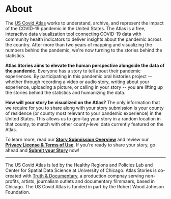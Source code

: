 
<SEO title="Atlas Stories :: About" />

# About

The [US Covid Atlas](http://uscovidatlas.org) works to understand, archive, and
represent the impact of the COVID-19 pandemic in the United States. The Atlas is
a free, interactive data visualization tool connecting COVID-19 data with
community health indicators to deliver insights about the pandemic across the
country. After more than two years of mapping and visualizing the numbers behind
the pandemic, we're now turning to the stories behind the statistics.

**Atlas Stories aims to elevate the human perspective alongside the data of the
pandemic.** Everyone has a story to tell about their pandemic experiences. By participating in this pandemic oral histories
project -- whether through recording a video or audio story, writing about your
experience, uploading a picture, or calling in your story -- you are lifting up
the stories behind the statistics and humanizing the data.

**How will your story be visualized on the Atlas?** The only information that we
require for you to share along with your story submission is your county of
residence (or county most relevant to your pandemic experience) in the United
States. This allows us to geo-tag your story in a random location in that
county, to match with other county-level data currently featured on the Atlas.

To learn more, read our **[Story Submission Overview](/submission-overview)**
and review our **[Privacy License & Terms of Use](/privacy)**. If you're ready
to share your story, go ahead and **[Submit your Story](/submit)** now!

<hr/>

The US Covid Atlas is led by the Healthy Regions and Policies Lab and Center for Spatial Data Science at University of Chicago. Atlas Stories is co-created with [Truth & Documentary](https://truthanddocumentary.org/), a production compnay serving non-profits, artists, journalism outlets and documentary filmmaers, based in Chicago. The US Covid Atlas is funded in part by the Robert Wood Johnson Foundation. 


>
